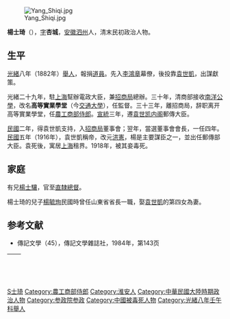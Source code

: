 [[File:Yang_Shiqi.jpg|thumb]]

'''楊士琦'''（{{bd|1862年||1918年|catIdx=Y}}），[[表字|字]]'''杏城'''，[[安徽|安徽]][[泗州|泗州]]人，清末民初政治人物。

==生平==
[[光緒|光緒]]八年（1882年）[[舉人|舉人]]，報捐[[道員|道員]]。先入[[李鴻章|李鴻章]]幕僚，後投靠[[袁世凱|袁世凱]]，出謀獻策。

光緒二十九年，駐[[上海|上海]]幫辦電政大臣，兼[[招商局|招商局]]總辦。三十年，清商部接收[[南洋公學|南洋公學]]，改名'''高等實業學堂'''（今[[交通大學|交通大學]]），任監督。三十三年，離招商局，辞职离开高等實業學堂，任[[農工商部|農工商部]][[侍郎|侍郎]]。[[宣統|宣統]]三年，遷[[袁世凯内阁|袁世凯内阁]]郵傳大臣。

[[中華民國|民國]]二年，得袁世凱支持，入[[招商局|招商局]]董事會；翌年，當選董事會會長，一任四年。[[中華民國|民國]]五年（1916年），袁世凱稱帝，改元[[洪憲|洪憲]]，楊是主要謀臣之一，並出任郵傳部大臣。袁死後，寓居[[上海|上海]]租界。1918年，被其妾毒死。

==家庭==
有兄[[楊士驤|楊士驤]]，官至[[直隸總督|直隸總督]]。

楊士琦的兒子[[楊毓珣|楊毓珣]]民國時曾任山東省省長一職，娶[[袁世凱|袁世凱]]的第四女為妻。

== 参考文献 ==
{{reflist}}
*傳記文學（45），傳記文學雜誌社，1984年，第143页

{| class="wikitable" style="margin:0 auto"
|-
!　{{QIN1890}}
{{先代次代|[[郵傳部|郵傳部]]大臣|<small>1911年11月16日 - 1912年1月4日</small>|[[唐紹儀|唐紹儀]]|[[梁士詒|梁士詒]]}}
|}

{{DEFAULTSORT:Y杨士琦}}

[[Category:楊姓|S士琦]]
[[Category:農工商部侍郎|Category:農工商部侍郎]]
[[Category:淮安人|Category:淮安人]]
[[Category:中華民國大陸時期政治人物|Category:中華民國大陸時期政治人物]]
[[Category:参政院参政|Category:参政院参政]]
[[Category:中國被毒死人物|Category:中國被毒死人物]]
[[Category:光緒八年壬午科舉人|Category:光緒八年壬午科舉人]]